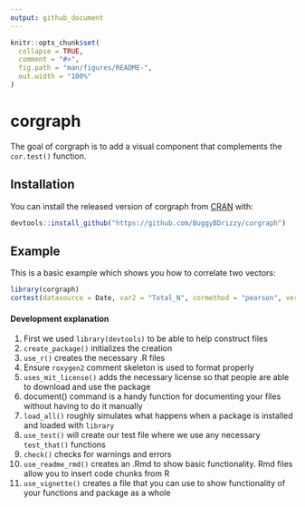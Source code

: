 ```yaml
---
output: github_document
---
```


<!-- README.md is generated from README.Rmd. Please edit that file -->

```r
knitr::opts_chunk$set(
  collapse = TRUE,
  comment = "#>",
  fig.path = "man/figures/README-",
  out.width = "100%"
)
```

# corgraph

<!-- badges: start -->
<!-- badges: end -->

The goal of corgraph is to add a visual component that complements the `cor.test()` function. 

## Installation

You can install the released version of corgraph from [CRAN](https://CRAN.R-project.org) with:

``` r
devtools::install_github("https://github.com/BuggyBDrizzy/corgraph")
```

## Example

This is a basic example which shows you how to correlate two vectors:

```r
library(corgraph)
cortest(datasource = Date, var2 = "Total_N", cormethod = "pearson", verbose = TRUE)
```


#### Development explanation

1. First we used `library(devtools)` to be able to help construct files 
2. `create_package()` initializes the creation
3. `use_r()` creates the necessary .R files
4. Ensure `roxygen2` comment skeleton is used to format properly
5. `uses_mit_license()` adds the necessary license so that people are able to download and use the package
6. document() command is a handy function for documenting your files without having to do it manually
7. `load_all()` roughly simulates what happens when a package is installed and loaded with `library`
8. `use_test()` will create our test file where we use any necessary `test_that()` functions
9. `check()` checks for warnings and errors
10. `use_readme_rmd()` creates an .Rmd to show basic functionality. Rmd files allow you to insert code chunks from R
11. `use_vignette()` creates a file that you can use to show functionality of your functions and package as a whole




